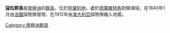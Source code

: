 {{Coord|66|46|S|141|35|E|source:GNIS|display=title}}

'''寇松群島'''是[[南極洲|南極洲]]的[[群島|群島]]，位於[[阿黛利地|阿黛利地]]，處於[[德庫維特角|德庫維特角]]對開海域，在1840年1月由[[法國|法國]]探險隊發現，在1912年由[[澳大利亞|澳大利亞]]探險隊繪入地圖。

{{DEFAULTSORT:Curzon Islands}}
[[Category:南極洲群島|Category:南極洲群島]]


{{AdélieLand-geo-stub}}